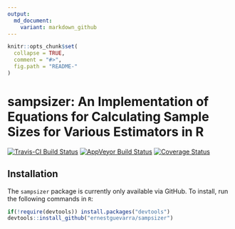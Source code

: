 ```yaml
---
output:
  md_document:
    variant: markdown_github
---
```


<!-- README.md is generated from README.Rmd. Please edit that file -->

```r
knitr::opts_chunk$set(
  collapse = TRUE,
  comment = "#>",
  fig.path = "README-"
)
```

# sampsizer: An Implementation of Equations for Calculating Sample Sizes for Various Estimators in R

[![Travis-CI Build Status](https://travis-ci.org/ernestguevarra/sampsizer.svg?branch=master)](https://travis-ci.org/ernestguevarra/sampsizer)
[![AppVeyor Build Status](https://ci.appveyor.com/api/projects/status/github/ernestguevarra/sampsizer?branch=master&svg=true)](https://ci.appveyor.com/project/ernestguevarra/sampsizer)
[![Coverage Status](https://img.shields.io/codecov/c/github/ernestguevarra/sampsizer/master.svg)](https://codecov.io/github/ernestguevarra/sampsizer?branch=master)


## Installation

The `sampsizer` package is currently only available via GitHub. To install, run the following commands in `R`:

```r
if(!require(devtools)) install.packages("devtools")
devtools::install_github("ernestguevarra/sampsizer")
```

